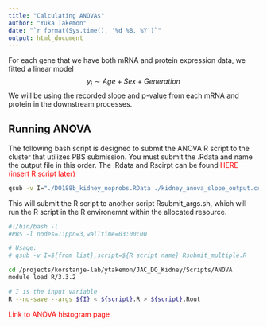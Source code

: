 ```yaml
---
title: "Calculating ANOVAs"
author: "Yuka Takemon"
date: "`r format(Sys.time(), '%d %B, %Y')`"
output: html_document
---
```


For each gene that we have both mRNA and protein expression data, we fitted a linear model
$$ y_{i} \sim Age + Sex + Generation $$
We will be using the recorded slope and p-value from each mRNA and protein in the downstream processes.

## Running ANOVA
The following bash script is designed to submit the ANOVA R script to the cluster that utilizes PBS submission. You must submit the .Rdata and name the output file in this order. The .Rdata and Rscirpt can be found <span style="color:red">HERE (insert R script later)</span>

```bash
qsub -v I="./DO188b_kidney_noprobs.RData ./kidney_anova_slope_output.csv",script=anova_tests_slope_pairs Rsubmit_args.sh
```
This will submit the R script to another script Rsubmit_args.sh, which will run the R script in the R environemnt within the allocated resource. 

```bash
#!/bin/bash -l
#PBS -l nodes=1:ppn=3,walltime=03:00:00

# Usage:
# qsub -v I=${from list},script=${R script name} Rsubmit_multiple.R

cd /projects/korstanje-lab/ytakemon/JAC_DO_Kidney/Scripts/ANOVA
module load R/3.3.2

# I is the input variable
R --no-save --args ${I} < ${script}.R > ${script}.Rout
```

<span style="color:red">Link to ANOVA histogram page</span>


